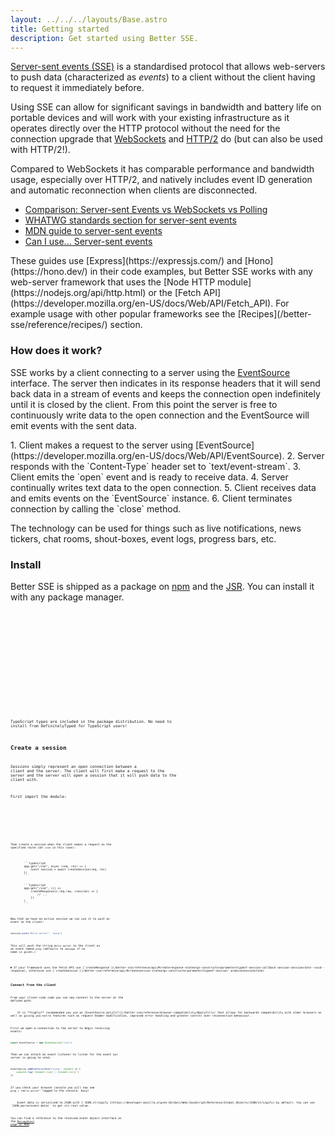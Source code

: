 ```yaml
---
layout: ../../../layouts/Base.astro
title: Getting started
description: Get started using Better SSE.
---
```



[Server-sent events (SSE)](https://developer.mozilla.org/en-US/docs/Web/API/Server-sent_events) is a standardised protocol that allows web-servers to push data (characterized as _events_) to a client without the client having to request it immediately before.

Using SSE can allow for significant savings in bandwidth and battery life on portable devices and will work with your existing infrastructure as it operates directly over the HTTP protocol without the need for the connection upgrade that [WebSockets](https://developer.mozilla.org/en-US/docs/Web/API/WebSockets_API) and [HTTP/2](https://developer.mozilla.org/en-US/docs/Glossary/HTTP_2) do (but can also be used with HTTP/2!).

Compared to WebSockets it has comparable performance and bandwidth usage, especially over HTTP/2, and natively includes event ID generation and automatic reconnection when clients are disconnected.

* [Comparison: Server-sent Events vs WebSockets vs Polling](https://medium.com/dailyjs/a-comparison-between-websockets-server-sent-events-and-polling-7a27c98cb1e3)
* [WHATWG standards section for server-sent events](https://html.spec.whatwg.org/multipage/server-sent-events.html)
* [MDN guide to server-sent events](https://developer.mozilla.org/en-US/docs/Web/API/Server-sent_events)
* [Can I use... Server-sent events](https://caniuse.com/eventsource)

<Aside title="Use your own framework">
    These guides use [Express](https://expressjs.com/) and [Hono](https://hono.dev/) in their code examples, but Better SSE works with any web-server framework that uses the [Node HTTP module](https://nodejs.org/api/http.html) or the [Fetch API](https://developer.mozilla.org/en-US/docs/Web/API/Fetch_API). For example usage with other popular frameworks see the [Recipes](/better-sse/reference/recipes/) section.
</Aside>

### How does it work?

SSE works by a client connecting to a server using the [EventSource](https://developer.mozilla.org/en-US/docs/Web/API/EventSource) interface. The server then indicates in its response headers that it will send back data in a stream of events and keeps the connection open indefinitely until it is closed by the client. From this point the server is free to continuously write data to the open connection and the EventSource will emit events with the sent data.

<Steps>
    1. Client makes a request to the server using [EventSource](https://developer.mozilla.org/en-US/docs/Web/API/EventSource).
    2. Server responds with the `Content-Type` header set to `text/event-stream`.
    3. Client emits the `open` event and is ready to receive data.
    4. Server continually writes text data to the open connection.
    5. Client receives data and emits events on the `EventSource` instance.
    6. Client terminates connection by calling the `close` method.
</Steps>

The technology can be used for things such as live notifications, news tickers, chat rooms, shout-boxes, event logs, progress bars, etc.

### Install

Better SSE is shipped as a package on [npm](https://www.npmjs.com/package/better-sse) and the [JSR](https://jsr.io/@mwid/better-sse). You can install it with any package manager.

<Tabs>
    <TabItem label="npm">
        <Code code={`npm install better-sse`} lang="shellscript" />
    </TabItem>
    <TabItem label="Yarn">
        <Code code={`yarn add better-sse`} lang="shellscript" />
    </TabItem>
    <TabItem label="pnpm">
        <Code code={`pnpm add better-sse`} lang="shellscript" />
    </TabItem>
    <TabItem label="Bun">
        <Code code={`bun add better-sse`} lang="shellscript" />
    </TabItem>
    <TabItem label="Deno">
        <Code code={`deno install jsr:@mwid/better-sse`} lang="shellscript" />
    </TabItem>
</Tabs>

TypeScript types are included in the package distribution. No need to install from DefinitelyTyped for TypeScript users!

## Create a session

*Sessions* simply represent an open connection between a client and the server. The client will first make a request to the server and the server will open a session that it will push data to the client with.

First import the module:

<Tabs>
    <TabItem label="ESModules / TypeScript">
        <Code code={`import { createSession } from "better-sse"`} lang="typescript" />
    </TabItem>
    <TabItem label="CommonJS">
        <Code code={`const { createSession } = require("better-sse")`} lang="javascript" />
    </TabItem>
</Tabs>

Then create a session when the client makes a request on the specified route (`GET /sse` in this case):

<Tabs syncKey="framework">
    <TabItem label="Express">
        ```typescript
        app.get("/sse", async (req, res) => {
            const session = await createSession(req, res)
        })
        ```
    </TabItem>
    <TabItem label="Hono">
        ```typescript
        app.get("/sse", (c) => 
            createResponse(c.req.raw, (session) => {
                // ...
            })
        )
        ```
    </TabItem>
</Tabs>

Now that we have an active session we can use it to *push* an event to the client:

```typescript
session.push("Hello world!", "ping")
```

This will push the string `Hello world!` to the client as an event named `ping` (defaults to `message` if no name is given.)

<Aside title="createSession or createResponse?">
    <details>
        <summary>If your framework uses the Fetch API use [`createResponse`](/better-sse/reference/api/#createresponse-stateargs-constructorparameterstypeof-session-callback-session-sessionstate--void--response), otherwise use [`createSession`](/better-sse/reference/api/#createsession-stateargs-constructorparameterstypeof-session--promisesessionstate)</summary>

        After creating a session we must wait for the underlying connection to be initialized before we can begin pushing events to it.

        When using the Node [HTTP/1](https://nodejs.org/api/http.html) or [HTTP/2](https://nodejs.org/api/http2.html#compatibility-api) APIs we can flush the response headers and any other preamble data ahead of time and thus immediately begin pushing events to the session:

        ```typescript
        // Express uses the Node HTTP/1 API
        app.get("/sse", async (req, res) => {
            const session = await createSession(req, res)
            session.push("Hello world!")
        })
        ```

        When using a [Fetch](https://developer.mozilla.org/en-US/docs/Web/API/Fetch_API)-based framework, however, we must first return a [`Response`](https://developer.mozilla.org/en-US/docs/Web/API/Response) object from our route handler for the session to able to connect and send data.

        We can either do this manually:

        ```typescript
        // Hono uses the Fetch API
        app.get("/sse", async (c) => {
            const session = await createSession(c.req.raw)

            session.addListener("connected", () => {
                session.push("Hello world!")
            })

            return session.getResponse()
        })
        ```

        Or use the shorthand [`createResponse`](/better-sse/reference/api/#createresponse-stateargs-constructorparameterstypeof-session-callback-session-sessionstate--void--response) utility function:

        ```typescript
        app.get("/sse", (c) => 
            createResponse(c.req.raw, (session) => {
                session.push("Hello world!")
            })
        )
        ```

        The previous two code snippets are equivalent.
    </details>
</Aside>

### Connect from the client

From your client-side code you can now connect to the server at the defined path.

<Aside type="tip">
    It is **highly** recommended you use an [EventSource polyfill](/better-sse/reference/browser-compatibility/#polyfills) that allows for backwards compatibility with older browsers as well as giving you extra features such as request header modification, improved error handling and greater control over reconnection behaviour.
</Aside>

First we open a connection to the server to begin receiving events:

```javascript
const eventSource = new EventSource("/sse")
```

Then we can attach an event listener to listen for the event our server is going to send:

```javascript
eventSource.addEventListener("ping", (event) => {
	console.log(`${event.type} | ${event.data}`)
})
```

If you check your browser console you will now see `ping | "Hello world!"` logged to the console. Easy!

<Aside>
    Event data is serialized to JSON with [`JSON.stringify`](https://developer.mozilla.org/en-US/docs/Web/JavaScript/Reference/Global_Objects/JSON/stringify) by default. You can use `JSON.parse(event.data)` to get its real value.
</Aside>

You can find a reference to the received event object interface on the [`MessageEvent` page on MDN](https://developer.mozilla.org/en-US/docs/Web/API/EventSource/message_event).

<LinkCard title="Examples" description="See the full code from this guide and other demo projects using Better SSE." href="https://github.com/MatthewWid/better-sse/tree/master/examples" />

